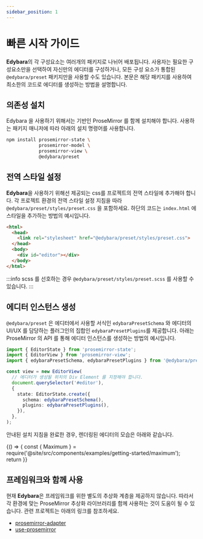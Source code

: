 ```yaml
---
sidebar_position: 1 
---
```


# 빠른 시작 가이드

**Edybara**의 각 구성요소는 여러개의 패키지로 나뉘어 배포됩니다. 사용자는 필요한 구성요소만을 선택하여 자신만의 에디터를 구성하거나, 모든 구성 요소가 통합된 `@edybara/preset` 패키지만을 사용할 수도 있습니다. 본문은 해당 패키지를 사용하여 최소한의 코드로 에디터를 생성하는 방법을 설명합니다.

## 의존성 설치

Edybara 을 사용하기 위해서는 기반인 ProseMirror 를 함께 설치해야 합니다. 사용하는 패키지 매니저에 따라 아래의 설치 명령어를 사용합니다.

```bash npm2yarn
npm install prosemirror-state \
            prosemirror-model \
            prosemirror-view \
            @edybara/preset
```

## 전역 스타일 설정

**Edybara**을 사용하기 위해선 제공되는 css를 프로젝트의 전역 스타일에 추가해야 합니다. 각 프로젝트 환경의 전역 스타일 설정 지침을 따라 `@edybara/preset/styles/preset.css` 을 포함하세요. 하단의 코드는 `index.html` 에 스타일을 추가하는 방법의 예시입니다.

```html title="/src/index.html"
<html>
  <head>
    <link rel="stylesheet" href="@edybara/preset/styles/preset.css">
  </head>
  <body>
    <div id="editor"></div>
  </body>
</html>
```

:::info
scss 를 선호하는 경우 `@edybara/preset/styles/preset.scss` 를 사용할 수 있습니다.
:::

## 에디터 인스턴스 생성

`@edybara/preset` 은 에디터에서 사용할 서식인 `edybaraPresetSchema` 와 에디터의 UI/UX 를 담당하는 플러그인의 집합인 `edybaraPresetPlugins`를 제공합니다. 아래는 ProseMirror 의 API 를 통해 에디터 인스턴스를 생성하는 방법의 예시입니다.

```typescript title="/src/index.ts"
import { EditorState } from 'prosemirror-state';
import { EditorView } from 'prosemirror-view';
import { edybaraPresetSchema, edybaraPresetPlugins } from '@edybara/preset';

const view = new EditorView(
  // 에디터가 생성될 위치의 Div Element 를 지정해야 합니다.
  document.querySelector('#editor'),
  {
    state: EditorState.create({
      schema: edybaraPresetSchema(),
      plugins: edybaraPresetPlugins(),
    }),
  },
);
```

안내된 설치 지침을 완료한 경우, 렌더링된 에디터의 모습은 아래와 같습니다.

<BrowserOnly>
  {() => {
    const { Maximum } = require('@site/src/components/examples/getting-started/maximum');
    return <Maximum style={{ height: '300px' }} />
  }}
</BrowserOnly>

## 프레임워크와 함께 사용

현재 **Edybara**은 프레임워크를 위한 별도의 추상화 계층을 제공하지 않습니다. 따라서 각 환경에 맞는 ProseMirror 추상화 라이브러리를 함께 사용하는 것이 도움이 될 수 있습니다. 관련 프로젝트는 아래의 링크를 참조하세요. 

- [prosemirror-adapter](https://github.com/Saul-Mirone/prosemirror-adapter)
- [use-prosemirror](https://github.com/ponymessenger/use-prosemirror)
